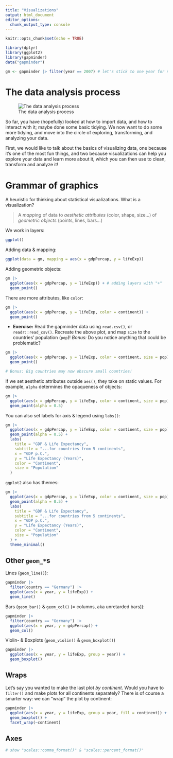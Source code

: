 ```yaml
---
title: "Visualizations"
output: html_document
editor_options: 
  chunk_output_type: console
---
```


```r
knitr::opts_chunk$set(echo = TRUE)
```

```r
library(dplyr)
library(ggplot2)
library(gapminder)
data("gapminder")

gm <- gapminder |> filter(year == 2007) # let's stick to one year for now...
```

# The data analysis process

![The data analysis process]("figures/process.png")

So far, you have (hopefully) looked at how to import data, and how to interact with it; maybe done some basic tidying. We now want to do some more tidying, and move into the circle of exploring, transforming, and analyzing your data.

First, we would like to talk about the basics of visualizing data, one because it's one of the most fun things, and two because visualizations can help you explore your data and learn more about it, which you can then use to clean, transform and analyze it!

# Grammar of graphics

A heuristic for thinking about statistical visualizations. What is a visualization?

> A *mapping* of data to *aesthetic attributes* (color, shape, size...) of *geometric objects* (points, lines, bars...)

We work in layers:

```r
ggplot()
```

Adding data & mapping:

```r
ggplot(data = gm, mapping = aes(x = gdpPercap, y = lifeExp))
```

Adding geometric objects:

```r
gm |> 
  ggplot(aes(x = gdpPercap, y = lifeExp)) + # adding layers with "+"
  geom_point()
```

There are more attributes, like `color`:

```r
gm |> 
  ggplot(aes(x = gdpPercap, y = lifeExp, color = continent)) + 
  geom_point()
```

* **Exercise:** Read the gapminder data using `read.csv()`, or `readr::read_csv()`. Recreate the above plot, and map `size` to the countries' population (`pop`)! *Bonus:* Do you notice anything that could be problematic?

```r
gm |> 
  ggplot(aes(x = gdpPercap, y = lifeExp, color = continent, size = pop)) + 
  geom_point()

# Bonus: Big countries may now obscure small countries!
```

If we set aesthetic attributes outside `aes()`, they take on static values. For example, `alpha` determines the opaqueness of objects:

```r
gm |> 
  ggplot(aes(x = gdpPercap, y = lifeExp, color = continent, size = pop)) + 
  geom_point(alpha = 0.5)
```

You can also set labels for axis & legend using `labs()`:

```r
gm |> 
  ggplot(aes(x = gdpPercap, y = lifeExp, color = continent, size = pop)) + 
  geom_point(alpha = 0.5) +
  labs(
    title = "GDP & Life Expectancy", 
    subtitle = "...for countries from 5 continents",
    x = "GDP p.C.", 
    y = "Life Expectancy (Years)",
    color = "Continent", 
    size = "Population"
  )
```

`ggplot2` also has themes:

```r
gm |> 
  ggplot(aes(x = gdpPercap, y = lifeExp, color = continent, size = pop)) + 
  geom_point(alpha = 0.5) +
  labs(
    title = "GDP & Life Expectancy", 
    subtitle = "...for countries from 5 continents",
    x = "GDP p.C.", 
    y = "Life Expectancy (Years)",
    color = "Continent", 
    size = "Population"
  ) +
  theme_minimal()
```

## Other `geom_*`s

Lines (`geom_line()`):

```r
gapminder |> 
  filter(country == "Germany") |> 
  ggplot(aes(x = year, y = lifeExp)) +
  geom_line()
```

Bars (`geom_bar()` & `geom_col()` (= columns, aka unretarded bars)):

```r
gapminder |> 
  filter(country == "Germany") |> 
  ggplot(aes(x = year, y = gdpPercap)) +
  geom_col()
```

Violin- & Boxplots (`geom_violin()` & `geom_boxplot()`)

```r
gapminder |> 
  ggplot(aes(x = year, y = lifeExp, group = year)) +
  geom_boxplot()
```

## Wraps

Let's say you wanted to make the last plot *by continent*. Would you have to `filter()` and make plots for all continents separately? There is of course a smarter way: we can "wrap" the plot by continent:

```r
gapminder |> 
  ggplot(aes(x = year, y = lifeExp, group = year, fill = continent)) +
  geom_boxplot() +
  facet_wrap(~continent)
```

## Axes

```r
# show "scales::comma_format()" & "scales::percent_format()"
```

